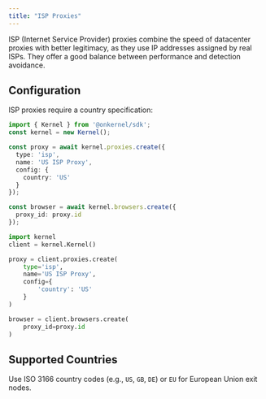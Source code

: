 ```yaml
---
title: "ISP Proxies"
---
```


ISP (Internet Service Provider) proxies combine the speed of datacenter proxies with better legitimacy, as they use IP addresses assigned by real ISPs. They offer a good balance between performance and detection avoidance.

## Configuration

ISP proxies require a country specification:

<CodeGroup>

```typescript Typescript/Javascript
import { Kernel } from '@onkernel/sdk';
const kernel = new Kernel();

const proxy = await kernel.proxies.create({
  type: 'isp',
  name: 'US ISP Proxy',
  config: {
    country: 'US'
  }
});

const browser = await kernel.browsers.create({
  proxy_id: proxy.id
});
```

```Python Python
import kernel
client = kernel.Kernel()

proxy = client.proxies.create(
    type='isp',
    name='US ISP Proxy',
    config={
        'country': 'US'
    }
)

browser = client.browsers.create(
    proxy_id=proxy.id
)
```

</CodeGroup>

## Supported Countries

Use ISO 3166 country codes (e.g., `US`, `GB`, `DE`) or `EU` for European Union exit nodes.
